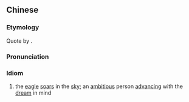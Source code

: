 ==Chinese==
{{zh-forms|s=鹰击长空|type=112}}

===Etymology===
Quote by {{w|Mao Zedong}}.

===Pronunciation===
{{zh-pron
|m=yīng 击 chángkōng
|cat=id
}}

===Idiom===
{{zh-idiom}}

# the [[eagle]] [[soar]]s in the [[sky]]; an [[ambitious]] person [[advancing]] with the [[dream]] in mind